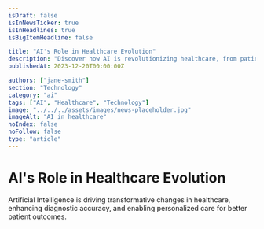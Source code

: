 ```yaml
---
isDraft: false
isInNewsTicker: true
isInHeadlines: true
isBigItemHeadline: false

title: "AI's Role in Healthcare Evolution"
description: "Discover how AI is revolutionizing healthcare, from patient diagnosis to personalized treatments and improved efficiency in hospitals."
publishedAt: 2023-12-20T00:00:00Z

authors: ["jane-smith"]
section: "Technology"
category: "ai"
tags: ["AI", "Healthcare", "Technology"]
image: "../../../assets/images/news-placeholder.jpg"
imageAlt: "AI in healthcare"
noIndex: false
noFollow: false
type: "article"
---
```


# AI's Role in Healthcare Evolution
Artificial Intelligence is driving transformative changes in healthcare, enhancing diagnostic accuracy, and enabling personalized care for better patient outcomes.
